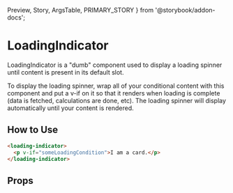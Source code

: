   Preview,
  Story,
  ArgsTable,
  PRIMARY_STORY
} from '@storybook/addon-docs';

# LoadingIndicator

LoadingIndicator is a "dumb" component used to display a loading spinner until content is present in its default slot.

To display the loading spinner, wrap all of your conditional content with this component and put a v-if on it so that it renders when loading is complete (data is fetched, calculations are done, etc). The loading spinner will display automatically until your content is rendered.

<Preview>
  <Story id="components-loading-indicator--primary" />
</Preview>

## How to Use

```html
<loading-indicator>
  <p v-if="someLoadingCondition">I am a card.</p>
</loading-indicator>
```

## Props

<ArgsTable story={PRIMARY_STORY} />
